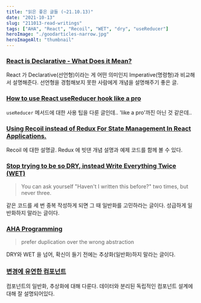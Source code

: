 ```yaml
---
title: "읽은 좋은 글들 (~21.10.13)"
date: "2021-10-13"
slug: "211013-read-writings"
tags: ["AHA", "React", "Recoil", "WET", "dry", "useReducer"]
heroImage: "./goodarticles-narrow.jpg"
heroImageAlt: "thumbnail"
---
```


### [React is Declarative - What Does it Mean?](https://alexsidorenko.com/blog/react-is-declarative-what-does-it-mean/)

React 가 Declarative(선언형)이라는 게 어떤 의미인지 Imperative(명령형)과 비교해서 설명해준다. 선언형을 경험해보지 못한 사람에게 개념을 설명해주기 좋은 글.

### [How to use React useReducer hook like a pro](https://devtrium.com/posts/how-to-use-react-usereducer-hook)

`useReducer` 메서드에 대한 사용 팁을 다룬 글인데.. 'like a pro'까진 아닌 것 같은데..

### [Using Recoil instead of Redux For State Management In React Applications.](https://blog.openreplay.com/using-recoil-instead-of-redux-for-state-management-in-react-applications)

Recoil 에 대한 설명글. Redux 에 빗댄 개념 설명과 예제 코드를 함께 볼 수 있다.

### [Stop trying to be so DRY, instead Write Everything Twice (WET)](https://dev.to/wuz/stop-trying-to-be-so-dry-instead-write-everything-twice-wet-5g33)

> You can ask yourself "Haven't I written this before?" two times, but never three.

같은 코드를 세 번 중복 작성하게 되면 그 때 일반화를 고민하라는 글이다. 성급하게 일반화하지 말라는 글이다.

### [AHA Programming](https://kentcdodds.com/blog/aha-programming)

> prefer duplication over the wrong abstraction

DRY와 WET 을 넘어, 확신이 들기 전에는 추상화(일반화)하지 말라는 글이다.

### [변경에 유연한 컴포넌트](https://jbee.io/web/components-should-be-flexible/)

컴포넌트의 일반화, 추상화에 대해 다룬다. 데이터와 분리된 독립적인 컴포넌트 설계에 대해 잘 설명되어있다.
